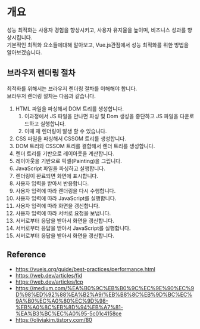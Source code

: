 # 개요
성능 최적화는 사용자 경험을 향상시키고, 사용자 유지율을 높이며, 비즈니스 성과를 향상시킵니다.   
기본적인 최적화 요소들에대해 알아보고, Vue.js관점에서 성능 최적화를 위한 방법을 알아보겠습니다.  


## 브라우저 렌더링 절차
최적화를 위해서는 브라우저 렌더링 절차를 이해해야 합니다.  
브라우저 렌더링 절차는 다음과 같습니다.
1. HTML 파일을 파싱해서 DOM 트리를 생성합니다.
   1. 이과정에서 JS 파일을 만나면 파싱 및 Dom 생성을 중단하고 JS 파일을 다운로드하고 실행합니다.  
   2. 이때 재 렌더링이 발생 할 수 있습니다.
2. CSS 파일을 파싱해서 CSSOM 트리를 생성합니다.
3. DOM 트리와 CSSOM 트리를 결합해서 렌더 트리를 생성합니다.
4. 렌더 트리를 기반으로 레이아웃을 계산합니다.
5. 레이아웃을 기반으로 픽셀(Painting)을 그립니다. 
6. JavaScript 파일을 파싱하고 실행합니다.
7. 렌더링이 완료되면 화면에 표시합니다.
8. 사용자 입력을 받아서 반응합니다.
9. 사용자 입력에 따라 렌더링을 다시 수행합니다.
10. 사용자 입력에 따라 JavaScript를 실행합니다.
11. 사용자 입력에 따라 화면을 갱신합니다.
12. 사용자 입력에 따라 서버로 요청을 보냅니다.
13. 서버로부터 응답을 받아서 화면을 갱신합니다.
14. 서버로부터 응답을 받아서 JavaScript를 실행합니다.
15. 서버로부터 응답을 받아서 화면을 갱신합니다.



## Reference
- https://vuejs.org/guide/best-practices/performance.html
- https://web.dev/articles/fid
- https://web.dev/articles/lcp
- https://medium.com/%EA%B0%9C%EB%B0%9C%EC%9E%90%EC%9D%98%ED%92%88%EA%B2%A9/%EB%B8%8C%EB%9D%BC%EC%9A%B0%EC%A0%80%EC%9D%98-%EB%A0%8C%EB%8D%94%EB%A7%81-%EA%B3%BC%EC%A0%95-5c01c4158ce
- https://oliviakim.tistory.com/80

